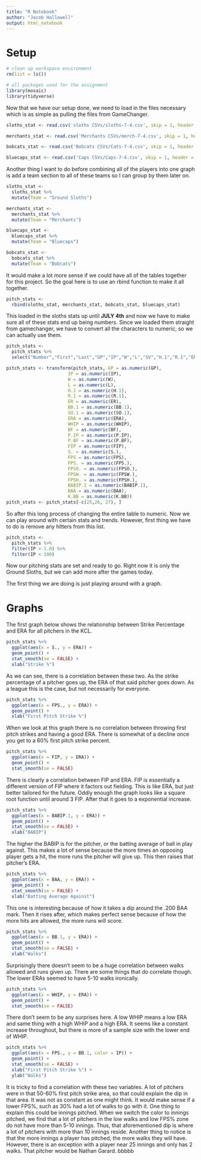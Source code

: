 ```yaml
---
title: "R Notebook"
author: "Jacob Hallowell"
output: html_notebook
---
```

# Setup
```r
# clean up workspace environment
rm(list = ls())

# all packages used for the assignment
library(mosaic)
library(tidyverse)
```

Now that we have our setup done, we need to load in the files necessary which is as simple as pulling the files from GameChanger.

```r
sloths_stat <- read.csv('sloths CSVs/sloths-7-4.csv', skip = 1, header = TRUE)

merchants_stat <- read.csv('Merchants CSVs/merch-7-4.csv', skip = 1, header = TRUE)

bobcats_stat <- read.csv('Bobcats CSVs/Cats-7-4.csv', skip = 1, header = TRUE)

bluecaps_stat <- read.csv('Caps CSVs/Caps-7-4.csv', skip = 1, header = TRUE)
```

Another thing I want to do before combining all of the players into one graph is add a team section to all of these teams so I can group by them later on.
```r
sloths_stat <-
  sloths_stat %>%
  mutate(Team = "Ground Sloths")

merchants_stat <-
  merchants_stat %>%
  mutate(Team = "Merchants")

bluecaps_stat <-
  bluecaps_stat %>%
  mutate(Team = "Bluecaps")

bobcats_stat <-
  bobcats_stat %>%
  mutate(Team = "Bobcats")
```
It would make a lot more sense if we could have all of the tables together for this project. So the goal here is to use an rbind function to make it all together.

```r
pitch_stats <-
  rbind(sloths_stat, merchants_stat, bobcats_stat, bluecaps_stat)
```
This loaded in the sloths stats up until **JULY 4th** and now we have to make sure all of these stats end up being numbers. Since we loaded them straight from gamechanger, we have to convert all the characters to numeric, so we can actually use them.

```r
pitch_stats <-
  pitch_stats %>%
  select("Number","First","Last","GP","IP","W","L","SV","H.1","R.1","ER","BB.1","SO.1","ERA","WHIP","BF","P.IP","P.BF","FIP","S.","FPS","FPS.","FPSO.","FPSW.","FPSH.","BABIP.1","BAA","K.BB","Team")

pitch_stats <- transform(pitch_stats, GP = as.numeric(GP),
                       IP = as.numeric(IP),
                       W = as.numeric(W),
                       L = as.numeric(L),
                       H.1 = as.numeric(H.1),
                       R.1 = as.numeric(R.1),
                       ER = as.numeric(ER),
                       BB.1 = as.numeric(BB.1),
                       SO.1 = as.numeric(SO.1),
                       ERA = as.numeric(ERA),
                       WHIP = as.numeric(WHIP),
                       BF = as.numeric(BF),
                       P.IP = as.numeric(P.IP),
                       P.BF = as.numeric(P.BF),
                       FIP = as.numeric(FIP),
                       S. = as.numeric(S.),
                       FPS = as.numeric(FPS),
                       FPS. = as.numeric(FPS.),
                       FPSO. = as.numeric(FPSO.),
                       FPSW. = as.numeric(FPSW.),
                       FPSH. = as.numeric(FPSH.),
                       BABIP.1 = as.numeric(BABIP.1),
                       BAA = as.numeric(BAA),
                       K.BB = as.numeric(K.BB))
pitch_stats <- pitch_stats[-c(25,26, 27), ]
```

So after this long process of changing the entire table to numeric. Now we can play around with certain stats and trends. However, first thing we have to do is remove any hitters from this list.

```r
pitch_stats <-
  pitch_stats %>%
  filter(IP > 1.0) %>%
  filter(IP < 100)
```

Now our pitching stats are set and ready to go. Right now it is only the Ground Sloths, but we can add more after the games today.

The first thing we are doing is just playing around with a graph.

# Graphs

The first graph below shows the relationship between Strike Percentage and ERA for all pitchers in the KCL.
```r
pitch_stats %>%
  ggplot(aes(x = S., y = ERA)) +
  geom_point() +
  stat_smooth(se = FALSE) +
  xlab("Strike %") 
```
As we can see, there is a correlation between these two. As the strike percentage of a pitcher goes up, the ERA of that said pitcher goes down. As a league this is the case, but not necessarily for everyone.

```r
pitch_stats %>%
  ggplot(aes(x = FPS., y = ERA)) +
  geom_point() +
  xlab("First Pitch Strike %")
```
When we look at this graph there is no correlation between throwing first pitch strikes and having a good ERA. There is somewhat of a decline once you get to a 60% first pitch strike percent.

```r
pitch_stats %>%
  ggplot(aes(x = FIP, y = ERA)) +
  geom_point() +
  stat_smooth(se = FALSE)
```
There is clearly a correlation between FIP and ERA. FIP is essentially a different version of FIP where it factors out fielding. This is like ERA, but just better tailored for the future. Oddly enough the graph looks like a square root function until around 3 FIP. After that it goes to a exponential increase.

```r
pitch_stats %>%
  ggplot(aes(x = BABIP.1, y = ERA)) +
  geom_point() +
  stat_smooth(se = FALSE) +
  xlab("BABIP")
```
The higher the BABIP is for the pitcher, or the batting average of ball in play against. This makes a lot of sense because the more times an opposing player gets a hit, the more runs the pitcher will give up. This then raises that pitcher's ERA.

```r
pitch_stats %>%
  ggplot(aes(x = BAA, y = ERA)) +
  geom_point() +
  stat_smooth(se = FALSE) +
  xlab("Batting Average Against")
```
This one is interesting because of how it takes a dip around the .200 BAA mark. Then it rises after, which makes perfect sense because of how the more hits are allowed, the more runs will score.

```r
pitch_stats %>%
  ggplot(aes(x = BB.1, y = ERA)) +
  geom_point() +
  stat_smooth(se = FALSE) +
  xlab("Walks")
```
Surprisingly there doesn't seem to be a huge correlation between walks allowed and runs given up. There are some things that do correlate though. The lower ERAs seemed to have 5-10 walks ironically.

```r
pitch_stats %>%
  ggplot(aes(x = WHIP, y = ERA)) +
  geom_point() +
  stat_smooth(se = FALSE)
```
There don't seem to be any surprises here. A low WHIP means a low ERA and same thing with a high WHIP and a high ERA. It seems like a constant increase throughout, but there is more of a sample size with the lower end of WHIP.

```r
pitch_stats %>%
  ggplot(aes(x = FPS., y = BB.1, color = IP)) +
  geom_point() +
  stat_smooth(se = FALSE) +
  xlab("First Pitch Strike %") +
  ylab("Walks")
```
It is tricky to find a correlation with these two variables. A lot of pitchers were in that 50-60% first pitch strike area, so that could explain the dip in that area. It was not as constant as one might think. It would make sense if a lower FPS%, such as 30% had a lot of walks to go with it. One thing to explain this could be innings pitched. When we switch the color to innings pitched, we find that a lot of pitchers in the low walks and low FPS% zone do not have more than 5-10 innings. Thus, that aforementioned dip is where a lot of pitchers with more than 10 innings reside. Another thing to notice is that the more innings a player has pitched, the more walks they will have. However, there is an exception with a player near 25 innings and only has 2 walks. That pitcher would be Nathan Garard. bbbbb


